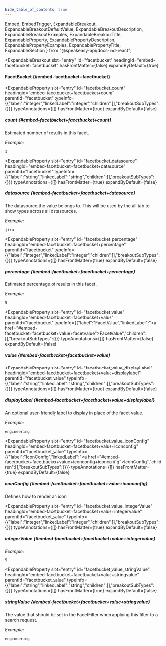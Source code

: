 ```yaml
---
hide_table_of_contents: true
---
```

  Embed,
  EmbedTrigger,
  ExpandableBreakout,
  ExpandableBreakoutDefaultValue,
  ExpandableBreakoutDescription,
  ExpandableBreakoutExamples,
  ExpandableBreakoutTitle,
  ExpandableProperty,
  ExpandablePropertyDescription,
  ExpandablePropertyExamples,
  ExpandablePropertyTitle,
  ExpandableSection
} from "@speakeasy-api/docs-md-react";

<ExpandableSection>

<ExpandableBreakout
  slot="entry"
  id="facetbucket"
  headingId="embed-facetbucket+facetbucket"
  hasFrontMatter={false}
  expandByDefault={true}
>

<ExpandableBreakoutTitle slot="title">

#### FacetBucket \{#embed-facetbucket+facetbucket\}

</ExpandableBreakoutTitle>

<ExpandableBreakoutDescription slot="description">

</ExpandableBreakoutDescription>

<ExpandableBreakoutExamples slot="examples">

</ExpandableBreakoutExamples>

<ExpandableBreakoutDefaultValue slot="defaultValue">

</ExpandableBreakoutDefaultValue>

</ExpandableBreakout>

<ExpandableProperty
  slot="entry"
  id="facetbucket_count"
  headingId="embed-facetbucket+facetbucket+count"
  parentId="facetbucket"
  typeInfo={{"label":"integer","linkedLabel":"integer","children":[],"breakoutSubTypes":{}}}
  typeAnnotations={[]}
  hasFrontMatter={true}
  expandByDefault={false}
>

<ExpandablePropertyTitle slot="title">

##### count \{#embed-facetbucket+facetbucket+count\}

</ExpandablePropertyTitle>

<ExpandablePropertyDescription slot="description">

Estimated number of results in this facet.

</ExpandablePropertyDescription>

<ExpandablePropertyExamples slot="examples">

_Example:_

```
1
```

</ExpandablePropertyExamples>

</ExpandableProperty>

<ExpandableProperty
  slot="entry"
  id="facetbucket_datasource"
  headingId="embed-facetbucket+facetbucket+datasource"
  parentId="facetbucket"
  typeInfo={{"label":"string","linkedLabel":"string","children":[],"breakoutSubTypes":{}}}
  typeAnnotations={[]}
  hasFrontMatter={true}
  expandByDefault={false}
>

<ExpandablePropertyTitle slot="title">

##### datasource \{#embed-facetbucket+facetbucket+datasource\}

</ExpandablePropertyTitle>

<ExpandablePropertyDescription slot="description">

The datasource the value belongs to. This will be used by the all tab to show types across all datasources.

</ExpandablePropertyDescription>

<ExpandablePropertyExamples slot="examples">

_Example:_

```
jira
```

</ExpandablePropertyExamples>

</ExpandableProperty>

<ExpandableProperty
  slot="entry"
  id="facetbucket_percentage"
  headingId="embed-facetbucket+facetbucket+percentage"
  parentId="facetbucket"
  typeInfo={{"label":"integer","linkedLabel":"integer","children":[],"breakoutSubTypes":{}}}
  typeAnnotations={[]}
  hasFrontMatter={true}
  expandByDefault={false}
>

<ExpandablePropertyTitle slot="title">

##### percentage \{#embed-facetbucket+facetbucket+percentage\}

</ExpandablePropertyTitle>

<ExpandablePropertyDescription slot="description">

Estimated percentage of results in this facet.

</ExpandablePropertyDescription>

<ExpandablePropertyExamples slot="examples">

_Example:_

```
5
```

</ExpandablePropertyExamples>

</ExpandableProperty>

<ExpandableProperty
  slot="entry"
  id="facetbucket_value"
  headingId="embed-facetbucket+facetbucket+value"
  parentId="facetbucket"
  typeInfo={{"label":"FacetValue","linkedLabel":"<a href=\"#embed-facetbucket+facetbucket+value+facetvalue\">FacetValue</a>","children":[],"breakoutSubTypes":{}}}
  typeAnnotations={[]}
  hasFrontMatter={false}
  expandByDefault={false}
>

<ExpandablePropertyTitle slot="title">

##### value \{#embed-facetbucket+facetbucket+value\}

</ExpandablePropertyTitle>

</ExpandableProperty>

<ExpandableProperty
  slot="entry"
  id="facetbucket_value_displayLabel"
  headingId="embed-facetbucket+facetbucket+value+displaylabel"
  parentId="facetbucket_value"
  typeInfo={{"label":"string","linkedLabel":"string","children":[],"breakoutSubTypes":{}}}
  typeAnnotations={[]}
  hasFrontMatter={true}
  expandByDefault={false}
>

<ExpandablePropertyTitle slot="title">

##### displayLabel \{#embed-facetbucket+facetbucket+value+displaylabel\}

</ExpandablePropertyTitle>

<ExpandablePropertyDescription slot="description">

An optional user-friendly label to display in place of the facet value.

</ExpandablePropertyDescription>

<ExpandablePropertyExamples slot="examples">

_Example:_

```
engineering
```

</ExpandablePropertyExamples>

</ExpandableProperty>

<ExpandableProperty
  slot="entry"
  id="facetbucket_value_iconConfig"
  headingId="embed-facetbucket+facetbucket+value+iconconfig"
  parentId="facetbucket_value"
  typeInfo={{"label":"IconConfig","linkedLabel":"<a href=\"#embed-facetbucket+facetbucket+value+iconconfig+iconconfig\">IconConfig</a>","children":[],"breakoutSubTypes":{}}}
  typeAnnotations={[]}
  hasFrontMatter={true}
  expandByDefault={false}
>

<ExpandablePropertyTitle slot="title">

##### iconConfig \{#embed-facetbucket+facetbucket+value+iconconfig\}

</ExpandablePropertyTitle>

<ExpandablePropertyDescription slot="description">

Defines how to render an icon

</ExpandablePropertyDescription>

<Embed slot="embed">

<EmbedTrigger slot="trigger" embedTitle="iconConfig" triggerText="View iconConfig details">

<Embediconconfig />

</EmbedTrigger>

</Embed>

</ExpandableProperty>

<ExpandableProperty
  slot="entry"
  id="facetbucket_value_integerValue"
  headingId="embed-facetbucket+facetbucket+value+integervalue"
  parentId="facetbucket_value"
  typeInfo={{"label":"integer","linkedLabel":"integer","children":[],"breakoutSubTypes":{}}}
  typeAnnotations={[]}
  hasFrontMatter={true}
  expandByDefault={false}
>

<ExpandablePropertyTitle slot="title">

##### integerValue \{#embed-facetbucket+facetbucket+value+integervalue\}

</ExpandablePropertyTitle>

<ExpandablePropertyExamples slot="examples">

_Example:_

```
5
```

</ExpandablePropertyExamples>

</ExpandableProperty>

<ExpandableProperty
  slot="entry"
  id="facetbucket_value_stringValue"
  headingId="embed-facetbucket+facetbucket+value+stringvalue"
  parentId="facetbucket_value"
  typeInfo={{"label":"string","linkedLabel":"string","children":[],"breakoutSubTypes":{}}}
  typeAnnotations={[]}
  hasFrontMatter={true}
  expandByDefault={false}
>

<ExpandablePropertyTitle slot="title">

##### stringValue \{#embed-facetbucket+facetbucket+value+stringvalue\}

</ExpandablePropertyTitle>

<ExpandablePropertyDescription slot="description">

The value that should be set in the FacetFilter when applying this filter to a search request.

</ExpandablePropertyDescription>

<ExpandablePropertyExamples slot="examples">

_Example:_

```
engineering
```

</ExpandablePropertyExamples>

</ExpandableProperty>

</ExpandableSection>
